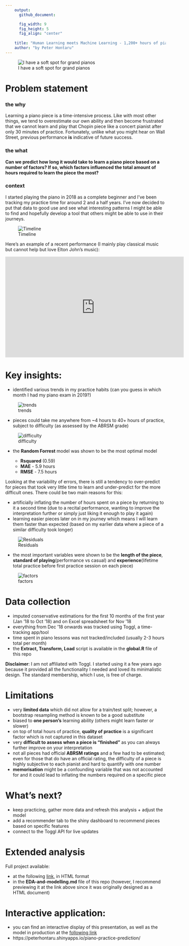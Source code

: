 ```yaml
---
    output:
      github_document:

      fig_width: 9
      fig_height: 5
      fig_align: "center"
      
    title: "Human Learning meets Machine Learning - 1,200+ hours of piano practice"
    author: "by Peter Hontaru"
---
```


![I have a soft spot for grand pianos](www/piano.jpg)

# Problem statement

### the why

Learning a piano piece is a time-intensive process. Like with most other things, we tend to overestimate our own ability and then become frustrated that we cannot learn and play that Chopin piece like a concert pianist after only 30 minutes of practice. Fortunately, unlike what you might hear on Wall Street, previous performance **is** indicative of future success.

### the what

**Can we predict how long it would take to learn a piano piece based on a number of factors? If so, which factors influenced the total amount of hours required to learn the piece the most?**

### context

I started playing the piano in 2018 as a complete beginner and I've been tracking my practice time for around 2 and a half years. I've now decided to put that data to good use and see what interesting patterns I might be able to find and hopefully develop a tool that others might be able to use in their journeys.

![Timeline](figs/unnamed-chunk-3-1.png)

Here's an example of a recent performance (I mainly play classical music but cannot help but love Elton John's music):

<div align="center">
   <iframe width="560" height="315" src="https://www.youtube.com/embed/eTJiT6TXIcw" frameborder="0" data-external="1" allowfullscreen>
   </iframe>
</div>

# Key insights:

* identified various trends in my practice habits (can you guess in which month I had my piano exam in 2019?)

![trends](figs/unnamed-chunk-5-1.png)

* pieces could take me anywhere from ~4 hours to 40+ hours of practice, subject to difficulty (as assessed by the ABRSM grade)

![difficulty](figs/unnamed-chunk-15-1.png)

* the **Random Forrest** model was shown to be the most optimal model

  - **Rsquared** (0.59)
  - **MAE** - 5.9 hours 
  - **RMSE** - 7.5 hours
  
Looking at the variability of errors, there is still a tendency to over-predict for pieces that took very little time to learn and under-predict for the more difficult ones. There could be two main reasons for this:

* artificially inflating the number of hours spent on a piece by returning to it a second time (due to a recital performance, wanting to improve the interpretation further or simply just liking it enough to play it again)
* learning easier pieces later on in my journey which means I will learn them faster than expected (based on my earlier data where a piece of a similar difficulty took longer)
  
![Residuals](www/residuals.png)

* the most important variables were shown to be the **length of the piece**, **standard of playing**(performance vs casual) and **experience**(lifetime total practice before first practice session on each piece)

![factors](figs/factors-1.png)

# Data collection

* imputed conservative estimations for the first 10 months of the first year (Jan '18 to Oct '18) and on Excel spreadsheet for Nov '18
* everything from Dec '18 onwards was tracked using Toggl, a time-tracking app/tool
* time spent in piano lessons was not tracked/included (usually 2-3 hours total per month)
* the **Extract, Transform, Load** script is available in the **global.R** file of this repo

**Disclaimer**: I am not affiliated with Toggl. I started using it a few years ago because it provided all the functionality I needed and loved its minimalistic design. The standard membership, which I use, is free of charge.

# Limitations

* very **limited data** which did not allow for a train/test split; however, a bootstrap resampling method is known to be a good substitute
* biased to **one person's** learning ability (others might learn faster or slower)
* on top of total hours of practice, **quality of practice** is a significant factor which is not captured in this dataset
* very **difficult to assess when a piece is "finished"** as you can always further improve on your interpretation
* not all pieces had official **ABRSM ratings** and a few had to be estimated; even for those that do have an official rating, the difficulty of a piece is highly subjective to each pianist and hard to quantify with one number
* **memorisation** might be a confounding variable that was not accounted for and it could lead to inflating the numbers required on a specific piece

# What's next?

* keep practicing, gather more data and refresh this analysis + adjust the model
* add a recommender tab to the shiny dashboard to recommend pieces based on specific features
* connect to the Toggl API for live updates

# Extended analysis

Full project available:

* at the following [link](https://htmlpreview.github.io/?https://github.com/peterhontaru/Piano-Practice-Prediction/blob/master/EDA-and-modelling.html), in HTML format
* in the **EDA-and-modelling.md** file of this repo (however, I recommend previewing it at the link above since it was originally designed as a HTML document)

# Interactive application:

* you can find an interactive display of this presentation, as well as the model in production at the [following link](https://peterhontaru.shinyapps.io/piano-practice-prediction/)
* https://peterhontaru.shinyapps.io/piano-practice-prediction/